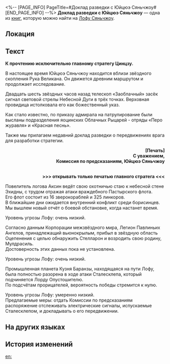 <%-- [PAGE_INFO]
PageTitle=#Доклад разведки с Юйцюэ Сяньчжоу#
[END_PAGE_INFO] --%>
{{Дополнить}}
{{Книга Инфобокс
|id           = 187
|Название     = 
|Изображение  = Иконка Пергамент Сяньчжоу.png
|Мир          = Лофу Сяньчжоу
|Томов        = 1
|Автор        = <!--нужно добавить-->
|Описание     = Доклад разведки, посланный с Юйцюэ Сяньчжоу.
|Том1         = {{tx}}
|Источник1    = {{tx|Отсутствует источник}}
|Персонажи    = 
|Фракции      = 
}}
'''Доклад разведки с Юйцюэ Сяньчжоу''' — одна из [[Книги|книг]], которую можно найти на [[Лофу Сяньчжоу]].

==Локация==
{{Отметка карты|<!--название карты-->|<!--id отметки-->}}

==Текст==
'''К прочтению исключительно главному стратегу Цинцзу.'''

В настоящее время Юйцюэ Сяньчжоу находится вблизи звёздного скопления Рука Великана. Он движется древним маршрутом и продолжает исследование.

Двадцать шесть звёздных часов назад телескоп «Заоблачный» засёк сигнал световой стрелы Небесной Дуги в трёх точках. Верховная провидица истолковала его как божественный указ.

Как стало известно, по приказу адмирала на патрулирование были высланы подразделения яоцинских Облачных Рыцарей - отряды «Перо журавля» и «Красная песнь».

Также мы прилагаем недавний доклад разведки о передвижениях врага для разработки стратегии.

<div align="right">'''[Печать]<br />
С уважением,<br />
Комиссия по предсказаниям, Юйцюэ Сяньчжоу'''


<br />'''>>> открывать только печатью главного стратега <<<'''</div>

{{Размер|32|Борисинцы}}

Повелитель логова Аксин ведёт свою охотничью стаю к небесной стене Эхидны, с трудом отражая атаки враждебного Пастырского флота.<br />
Его флот состоит из 16 зверокораблей и 325 линкоров.<br />
В ближайшие дни ожидается внутренний конфликт среди борисинцев. Мы вышлем новый отчёт о боевой обстановке, когда настанет время.

Уровень угрозы Лофу: очень низкий.

{{Размер|32|Вьюнокрылые}}

Согласно данным Корпорации межзвёздного мира, Легион Павлиньих Ангелов, принадлежащий вьюнокрылым, прибыл в звёздную область Оцепенения с целью обнаружить Стелларон и возродить свою родину, Мулдрасиль.<br />
Достоверность этих данных пока не установлена.

Уровень угрозы Лофу: очень низкий.

{{Размер|32|Легион Антиматерии}}

Промышленная планета Кузня Баранзы, находящаяся на пути Лофу, была полностью разорена в ходе атаки Сталесклепа, который подчиняется Лорду Опустошителю.<br />
По подсчётам прорицателей, вероятность победы стремится к нулю.

Уровень угрозы Лофу: умеренно низкий.<br />
Предлагаемые меры: отдать Комиссии по предсказаниям распоряжение отслеживать электрические сигналы, испускаемые Сталесклепом, и докладывать о его передвижении.

==На других языках==
{{На других языках
|en   = Surveillance Report from the Xianzhou Yuque
|zhs  = 来自「玉阙」仙舟的监察报告
|zht  = 來自「玉闕」仙舟的監察報告
|ja   = 仙舟「玉殿」からの監察報告
|ko   = 「옥궐」 선주에서 보내온 감찰 보고서
|es   = Informe de vigilancia del Yuque de Xianzhou
|fr   = Rapport de Surveillance du Yuque de Xianzhou
|ru   = Доклад разведки с Юйцюэ Сяньчжоу
|th   = รายงานการตรวจตราจาก Xianzhou "Yuque"
|vi   = Báo Cáo Giám Sát Từ Xianzhou "Yuque"
|de   = Bericht über die Überwachung aus der Xianzhou Yuque
|id   = Laporan Pengawasan dari Xianzhou "Yuque"
|pt   = Relatório de Vigilância do Yuque do Xianzhou
}}

==История изменений==
{{История изменений|3.5}}

[[en:]]